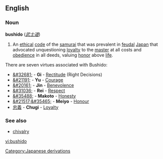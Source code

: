 ==English==
===Noun===
'''bushido'''  (''[[武士道]]'')

# An [[ethical]] [[code]] of the [[samurai]] that was prevalent in [[feudal]] [[Japan]] that advocated unquestioning [[loyalty]] to the [[master]] at all costs and [[obedience]] in all deeds, valuing [[honor]] above [[life]].

There are seven virtues associated with Bushido:
*[[&#32681;]] - '''Gi''' - [[Rectitude]] (Right Decisions)
*[[&#21191;]] - '''Yu''' - [[Courage]]
*[[&#20161;]] - '''Jin''' - [[Benevolence]]
*[[&#31036;]] - '''Rei''' - [[Respect]]
*[[&#35488;]] - '''Makoto''' - [[Honesty]]
*[[&#21517;&#35465;]] - '''Meiyo''' - [[Honour]]
*[[忠義]] - '''Chugi''' - [[Loyalty]]

===See also===
*[[chivalry]]

[[Category:Japanese derivations]]

[[vi:bushido]]
